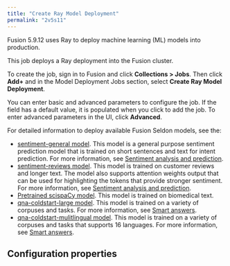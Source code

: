 ```yaml
---
title: "Create Ray Model Deployment"
permalink: "2v5s11"
---
```


Fusion 5.9.12 uses Ray to deploy machine learning (ML) models into production.

This job deploys a Ray deployment into the Fusion cluster.

To create the job, sign in to Fusion and click **Collections > Jobs**. Then click **Add+** and in the Model Deployment Jobs section, select **Create Ray Model Deployment**.

You can enter basic and advanced parameters to configure the job. If the field has a default value, it is populated when you click to add the job. To enter advanced parameters in the UI, click **Advanced**.

For detailed information to deploy available Fusion Seldon models, see the:

* [sentiment-general model](/how-to/770/deploy-the-sentiment-general-model). This model is a general purpose sentiment prediction model that is trained on short sentences and text for intent prediction. For more information, see [Sentiment analysis and prediction](/fusion/5.9/453/sentiment-analysis-and-prediction).
* [sentiment-reviews model](/how-to/943/deploy-the-sentiment-reviews-model). This model is trained on customer reviews and longer text. The model also supports attention weights output that can be used for highlighting the tokens that provide stronger sentiment. For more information, see [Sentiment analysis and prediction](/fusion/5.9/453/sentiment-analysis-and-prediction).
* [Pretrained scispaCy model](/how-to/782/deploy-a-pre-trained-scispa-cy-model). This model is trained on biomedical text.
* [qna-coldstart-large model](/how-to/734/set-up-a-pre-trained-cold-start-model-for-smart-answers). This model is trained on a variety of corpuses and tasks. For more information, see [Smart answers](/fusion/5.9/461/smart-answers).
* [qna-coldstart-mulitlingual model](/how-to/734/set-up-a-pre-trained-cold-start-model-for-smart-answers). This model is trained on a variety of corpuses and tasks that supports 16 languages. For more information, see [Smart answers](/fusion/5.9/461/smart-answers).

## Configuration properties


<SchemaParamFields schema={schema}/>

